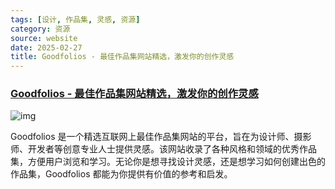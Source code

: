 ```yaml
---
tags: [设计, 作品集, 灵感, 资源]
category: 资源
source: website
date: 2025-02-27
title: Goodfolios - 最佳作品集网站精选，激发你的创作灵感
---
```


### [Goodfolios - 最佳作品集网站精选，激发你的创作灵感](https://goodfolios.com/)

![img](https://img.mengpeng.tech/i/2025/02/27/67bfee8e1f779.webp)

Goodfolios 是一个精选互联网上最佳作品集网站的平台，旨在为设计师、摄影师、开发者等创意专业人士提供灵感。该网站收录了各种风格和领域的优秀作品集，方便用户浏览和学习。无论你是想寻找设计灵感，还是想学习如何创建出色的作品集，Goodfolios 都能为你提供有价值的参考和启发。
